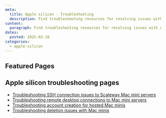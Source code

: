 ```yaml
---
meta:
  title: Apple silicon - Troubleshooting
  description: Find troubleshooting resources for resolving issues with Apple silicon.
content:
  paragraph: Find troubleshooting resources for resolving issues with Apple silicon.
dates:
  posted: 2025-03-10
categories:
  - apple-silicon
---
```


<ProductHeader
  productName="Apple silicon troubleshooting"
  productLogo="appleSilicon"
  description="Learn how to fix common issues with Apple silicon on Scaleway."
/>

## Featured Pages

<Grid>
    <DefaultCard
      title="Apple silicon FAQ"
      description="General info on Apple silicon."
      url="/apple-silicon/faq/"
      label="See more"
    />
    <DefaultCard
      title="SSH connection issues"
      description="Fix SSH connection issues on Mac mini."
      url="/apple-silicon/troubleshooting/cant-connect-using-ssh/"
      label="See more"
    />
    <DefaultCard
      title="Remote desktop errors"
      description="Solve VNC connection issues on Mac mini."
      url="/apple-silicon/troubleshooting/cant-connect-using-vnc/"
      label="See more"
    />
</Grid>
<Grid>
    <DefaultCard
      title="Fixing Mac mini account creation errors"
      description="Resolve Apple account setup issues."
      url="/apple-silicon/troubleshooting/cant-create-apple-account/"
      label="See more"
    />
    <DefaultCard
      title="Troubleshooting deletion issues with Mac minis"
      description="Fix Mac mini deletion problems."
      url="/apple-silicon/troubleshooting/cant-delete-mac-mini/"
      label="See more"
    />
    <DefaultCard
      title="Bare Metal Shared Responsibility Model"
      description="Scaleway and user responsibilities."
      url="/elastic-metal/reference-content/shared-responsibility-model/"
      label="See more"
    />
</Grid>

## Apple silicon troubleshooting pages

- [Troubleshooting SSH connection issues to Scaleway Mac mini servers](/apple-silicon/troubleshooting/cant-connect-using-ssh/)
- [Troubleshooting remote desktop connections to Mac mini servers](/apple-silicon/troubleshooting/cant-connect-using-vnc/)
- [Troubleshooting account creation for hosted Mac minis](/apple-silicon/troubleshooting/cant-create-apple-account/)
- [Troubleshooting deletion issues with Mac minis](/apple-silicon/troubleshooting/cant-delete-mac-mini/)
